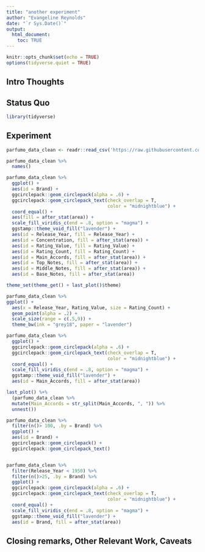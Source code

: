 ```yaml
---
title: "another experiment"
author: "Evangeline Reynolds"
date: "`r Sys.Date()`"
output: 
  html_document:
    toc: TRUE
---
```


```r
knitr::opts_chunk$set(echo = TRUE)
options(tidyverse.quiet = TRUE)
```




## Intro Thoughts


## Status Quo

```r
library(tidyverse)

```

## Experiment

```r
parfumo_data_clean <- readr::read_csv('https://raw.githubusercontent.com/rfordatascience/tidytuesday/main/data/2024/2024-12-10/parfumo_data_clean.csv')
```


```r
parfumo_data_clean %>% 
  names()

parfumo_data_clean %>% 
  ggplot() + 
  aes(id = Brand) + 
  ggcirclepack::geom_circlepack(alpha = .6) + 
  ggcirclepack::geom_circlepack_text(check_overlap = T, 
                                     color = "midnightblue") + 
  coord_equal() +
  aes(fill = after_stat(area)) +
  scale_fill_viridis_c(end = .8, option = "magma") +
  ggstamp::theme_void_fill("lavender") +
  aes(id = Release_Year, fill = Release_Year) +
  aes(id = Concentration, fill = after_stat(area)) +
  aes(id = Rating_Value, fill = Rating_Value) + 
  aes(id = Rating_Count, fill = Rating_Count) +
  aes(id = Main_Accords, fill = after_stat(area)) + 
  aes(id = Top_Notes, fill = after_stat(area)) + 
  aes(id = Middle_Notes, fill = after_stat(area)) +
  aes(id = Base_Notes, fill = after_stat(area))

theme_set(theme_get() + last_plot()$theme)

parfumo_data_clean %>%
ggplot() + 
  aes(x = Release_Year, Rating_Value, size = Rating_Count) + 
  geom_point(alpha = .2) + 
  scale_size(range = c(.5,9)) + 
  theme_bw(ink = "grey18", paper = "lavender")

```


```r
parfumo_data_clean %>% 
  ggplot() + 
  ggcirclepack::geom_circlepack(alpha = .6) + 
  ggcirclepack::geom_circlepack_text(check_overlap = T, 
                                     color = "midnightblue") + 
  coord_equal() +
  scale_fill_viridis_c(end = .8, option = "magma") +
  ggstamp::theme_void_fill("lavender") +
  aes(id = Main_Accords, fill = after_stat(area))

last_plot() %+%
  (parfumo_data_clean %>% 
  mutate(Main_Accords = str_split(Main_Accords, ", ")) %>% 
  unnest())

parfumo_data_clean %>% 
  filter(n()> 100, .by = Brand) %>% 
  ggplot() + 
  aes(id = Brand) + 
  ggcirclepack::geom_circlepack() + 
  ggcirclepack::geom_circlepack_text()


parfumo_data_clean %>% 
  filter(Release_Year < 1950) %>%
  filter(n()>25, .by = Brand) %>%
  ggplot() + 
  ggcirclepack::geom_circlepack(alpha = .6) + 
  ggcirclepack::geom_circlepack_text(check_overlap = T, 
                                     color = "midnightblue") + 
  coord_equal() +
  scale_fill_viridis_c(end = .8, option = "magma") +
  ggstamp::theme_void_fill("lavender") +
  aes(id = Brand, fill = after_stat(area)) 


```


## Closing remarks, Other Relevant Work, Caveats
